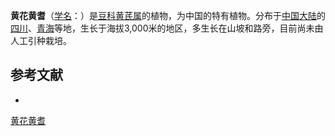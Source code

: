 {{Speciesbox
| name = 黄花黄耆
| status = 
| status_system = 
| image =
| genus = Astragalus
| species = luteolus
| authority = Tsai et Yu in Bull.
}}

'''黄花黄耆'''（[[学名|学名]]：{{lang|la|''Astragalus luteolus''}}）是[[豆科|豆科]][[黄芪属|黄芪属]]的植物，为中国的特有植物。分布于[[中国大陆|中国大陆]]的[[四川|四川]]、[[青海|青海]]等地，生长于海拔3,000米的地区，多生长在山坡和路旁，目前尚未由人工引种栽培。

== 参考文献 ==
<div class="references-small">
* {{cite web| url =http://www.bioinfo.cn/db05/KmzwSpecies.php?action=view&id=15368| title =黄花黄耆| work =《中国高等植物数据库全库》| publisher =中国科学院微生物研究所| author =昆明植物研究所| accessdate =2009-02-24| deadurl =yes| archiveurl =https://web.archive.org/web/20160305001025/http://www.bioinfo.cn/db05/KmzwSpecies.php?action=view&id=15368| archivedate =2016-03-05}}
</div>
{{Taxonbar|from=Q11178397}}

[[Category:黄芪属|黄花黄耆]]


{{植物小作品}}